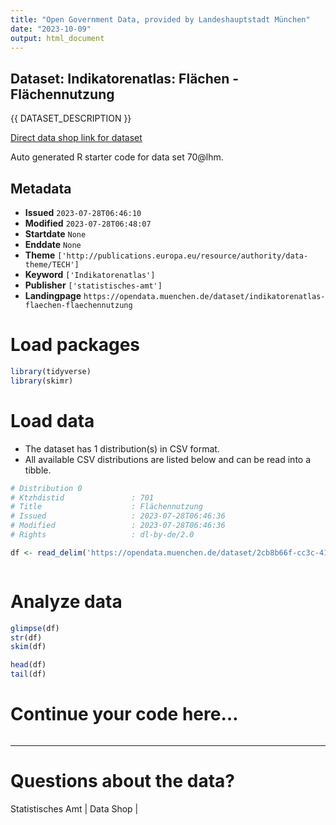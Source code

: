 ```yaml
---
title: "Open Government Data, provided by Landeshauptstadt München"
date: "2023-10-09"
output: html_document
---
```


## Dataset: Indikatorenatlas: Flächen - Flächennutzung

{{ DATASET_DESCRIPTION }}

[Direct data shop link for dataset](https://opendata.muenchen.de/dataset/indikatorenatlas-flaechen-flaechennutzung)

Auto generated R starter code for data set 70@lhm.

## Metadata

- **Issued** `2023-07-28T06:46:10`
- **Modified** `2023-07-28T06:48:07`
- **Startdate** `None`
- **Enddate** `None`
- **Theme** `['http://publications.europa.eu/resource/authority/data-theme/TECH']`
- **Keyword** `['Indikatorenatlas']`
- **Publisher** `['statistisches-amt']`
- **Landingpage** `https://opendata.muenchen.de/dataset/indikatorenatlas-flaechen-flaechennutzung`


# Load packages

```r

library(tidyverse)
library(skimr)

```

# Load data

-   The dataset has 1 distribution(s) in CSV format.
-   All available CSV distributions are listed below and can be read into a tibble.

```r

# Distribution 0
# Ktzhdistid               : 701
# Title                    : Flächennutzung
# Issued                   : 2023-07-28T06:46:36
# Modified                 : 2023-07-28T06:46:36
# Rights                   : dl-by-de/2.0

df <- read_delim('https://opendata.muenchen.de/dataset/2cb8b66f-cc3c-41fa-b15a-5ace4bd997a2/resource/fe73098e-7d65-4b25-9b76-b9c8e99e332d/download/indikat_flaechen_flaechennutzung_240723.csv')



```

# Analyze data

```r

glimpse(df)
str(df)
skim(df)

head(df)
tail(df)

```

# Continue your code here...

```r

```

------------------------------------------------------------------------

# Questions about the data?

Statistisches Amt | Data Shop | 
